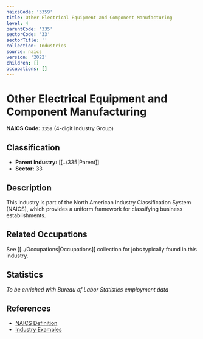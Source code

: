 ```yaml
---
naicsCode: '3359'
title: Other Electrical Equipment and Component Manufacturing
level: 4
parentCode: '335'
sectorCode: '33'
sectorTitle: ''
collection: Industries
source: naics
version: '2022'
children: []
occupations: []
---
```

# Other Electrical Equipment and Component Manufacturing

**NAICS Code:** `3359` (4-digit Industry Group)

## Classification

- **Parent Industry:** [[../335|Parent]]
- **Sector:** 33

## Description

This industry is part of the North American Industry Classification System (NAICS), which provides a uniform framework for classifying business establishments.

## Related Occupations

See [[../Occupations|Occupations]] collection for jobs typically found in this industry.

## Statistics

*To be enriched with Bureau of Labor Statistics employment data*

## References

- [NAICS Definition](https://www.census.gov/naics/)
- [Industry Examples](https://www.census.gov/naics/2022NAICS/)
